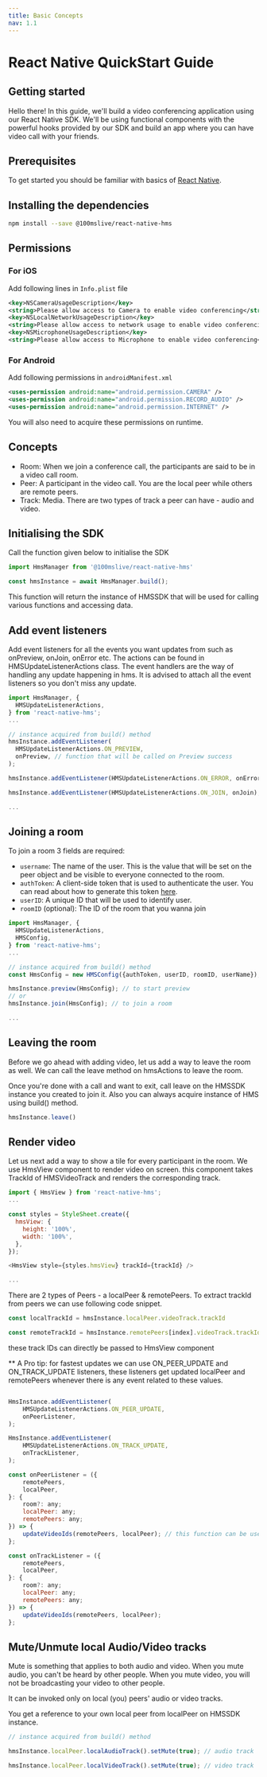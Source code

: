 ```yaml
---
title: Basic Concepts
nav: 1.1
---
```


<Content alias="basics" />

# React Native QuickStart Guide

## Getting started
Hello there! In this guide, we'll build a video conferencing application using our React Native SDK. We'll be using functional components with the powerful hooks provided by our SDK and build an app where you can have video call with your friends.

## Prerequisites
To get started you should be familiar with basics of [React Native](https://reactnative.dev/).

## Installing the dependencies
```sh
npm install --save @100mslive/react-native-hms
```

## Permissions
### For iOS
Add following lines in `Info.plist` file

```xml
<key>NSCameraUsageDescription</key>
<string>Please allow access to Camera to enable video conferencing</string>
<key>NSLocalNetworkUsageDescription</key>
<string>Please allow access to network usage to enable video conferencing</string>
<key>NSMicrophoneUsageDescription</key>
<string>Please allow access to Microphone to enable video conferencing</string>
```

### For Android
Add following permissions in `androidManifest.xml`

```xml
<uses-permission android:name="android.permission.CAMERA" />
<uses-permission android:name="android.permission.RECORD_AUDIO" />
<uses-permission android:name="android.permission.INTERNET" />
```
You will also need to acquire these permissions on runtime.

## Concepts
- Room: When we join a conference call, the participants are said to be in a video call room.
- Peer: A participant in the video call. You are the local peer while others are remote peers.
- Track: Media. There are two types of track a peer can have - audio and video.

## Initialising the SDK
Call the function given below to initialise the SDK

```js
import HmsManager from '@100mslive/react-native-hms'

const hmsInstance = await HmsManager.build();
```

This function will return the instance of HMSSDK that will be used for calling various functions and accessing data.

## Add event listeners
Add event listeners for all the events you want updates from such as onPreview, onJoin, onError etc. The actions can be found in HMSUpdateListenerActions class. The event handlers are the way of handling any update happening in hms. It is advised to attach all the event listeners so you don't miss any update.

```js
import HmsManager, {
  HMSUpdateListenerActions,
} from 'react-native-hms';
...

// instance acquired from build() method
hmsInstance.addEventListener(
  HMSUpdateListenerActions.ON_PREVIEW,
  onPreview, // function that will be called on Preview success
);

hmsInstance.addEventListener(HMSUpdateListenerActions.ON_ERROR, onError);

hmsInstance.addEventListener(HMSUpdateListenerActions.ON_JOIN, onJoin);

...
```

## Joining a room

To join a room 3 fields are required:

- `username`: The name of the user. This is the value that will be set on the peer object and be visible to everyone connected to the room.
- `authToken`: A client-side token that is used to authenticate the user. You can read about how to generate this token [here](https://docs.100ms.live/javascript/v2/guides/token).
- `userID`: A unique ID that will be used to identify user.
- `roomID` (optional): The ID of the room that you wanna join

```js
import HmsManager, {
  HMSUpdateListenerActions,
  HMSConfig,
} from 'react-native-hms';
...

// instance acquired from build() method
const HmsConfig = new HMSConfig({authToken, userID, roomID, userName});

hmsInstance.preview(HmsConfig); // to start preview
// or 
hmsInstance.join(HmsConfig); // to join a room

...
```

## Leaving the room
Before we go ahead with adding video, let us add a way to leave the room as well. We can call the leave method on hmsActions to leave the room.

Once you're done with a call and want to exit, call leave on the HMSSDK instance you created to join it. Also you can always acquire instance of HMS using build() method.

```js
hmsInstance.leave()
```

## Render video
Let us next add a way to show a tile for every participant in the room. We use HmsView component to render video on screen. this component takes TrackId of HMSVideoTrack and renders the corresponding track.

```js
import { HmsView } from 'react-native-hms';
...

const styles = StyleSheet.create({
  hmsView: {
    height: '100%',
    width: '100%',
  },
});

<HmsView style={styles.hmsView} trackId={trackId} />

...
```
There are 2 types of Peers - a localPeer & remotePeers. To extract trackId from peers we can use following code snippet.

```js
const localTrackId = hmsInstance.localPeer.videoTrack.trackId

const remoteTrackId = hmsInstance.remotePeers[index].videoTrack.trackId
```
these track IDs can directly be passed to HmsView component

** A Pro tip: for fastest updates we can use ON_PEER_UPDATE and ON_TRACK_UPDATE listeners, these listeners get updated localPeer and remotePeers whenever there is any event related to these values.

```js

HmsInstance.addEventListener(
    HMSUpdateListenerActions.ON_PEER_UPDATE,
    onPeerListener,
);

HmsInstance.addEventListener(
    HMSUpdateListenerActions.ON_TRACK_UPDATE,
    onTrackListener,
);

const onPeerListener = ({
    remotePeers,
    localPeer,
}: {
    room?: any;
    localPeer: any;
    remotePeers: any;
}) => {
    updateVideoIds(remotePeers, localPeer); // this function can be used to update local and remotePeers on React-Native side
};

const onTrackListener = ({
    remotePeers,
    localPeer,
}: {
    room?: any;
    localPeer: any;
    remotePeers: any;
}) => {
    updateVideoIds(remotePeers, localPeer);
};
```

## Mute/Unmute local Audio/Video tracks

Mute is something that applies to both audio and video. When you mute audio, you can't be heard by other people. When you mute video, you will not be broadcasting your video to other people.

It can be invoked only on local (you) peers' audio or video tracks.

You get a reference to your own local peer from localPeer on HMSSDK instance.

```js
// instance acquired from build() method

hmsInstance.localPeer.localAudioTrack().setMute(true); // audio track

hmsInstance.localPeer.localVideoTrack().setMute(true); // video track

```

